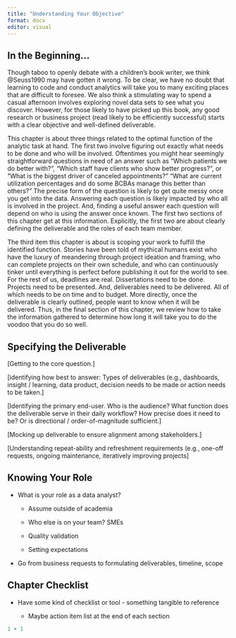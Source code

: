 ```yaml
---
title: "Understanding Your Objective"
format: docx
editor: visual
---
```


## In the Beginning...

Though taboo to openly debate with a children's book writer, we think @Seuss1990 may have gotten it wrong. To be clear, we have no doubt that learning to code and conduct analytics will take you to many exciting places that are difficult to foresee. We also think a stimulating way to spend a casual afternoon involves exploring novel data sets to see what you discover. However, for those likely to have picked up this book, any good research or business project (read likely to be efficiently successful) starts with a clear objective and well-defined deliverable.

This chapter is about three things related to the optimal function of the analytic task at hand. The first two involve figuring out exactly what needs to be done and who will be involved. Oftentimes you might hear seemingly straightforward questions in need of an answer such as "Which patients we do better with?", "Which staff have clients who show better progress?", or "What is the biggest driver of canceled appointments?" "What are current utilization percentages and do some BCBAs manage this better than others?" The precise form of the question is likely to get quite messy once you get into the data. Answering each question is likely impacted by who all is involved in the project. And, finding a useful answer each question will depend on who is using the answer once known. The first two sections of this chapter get at this information. Explicitly, the first two are about clearly defining the deliverable and the roles of each team member.

The third item this chapter is about is scoping your work to fulfill the identified function. Stories have been told of mythical humans exist who have the luxury of meandering through project ideation and framing, who can complete projects on their own schedule, and who can continuously tinker until everything is perfect before publishing it out for the world to see. For the rest of us, deadlines are real. Dissertations need to be done. Projects need to be presented. And, deliverables need to be delivered. All of which needs to be on time and to budget. More directly, once the deliverable is clearly outlined, people want to know when it will be delivered. Thus, in the final section of this chapter, we review how to take the information gathered to determine how long it will take you to do the voodoo that you do so well.

## Specifying the Deliverable

\[Getting to the core question.\]

\[identifying how best to answer: Types of deliverables (e.g., dashboards, insight / learning, data product, decision needs to be made or action needs to be taken.\]

\[Identifying the primary end-user. Who is the audience? What function does the deliverable serve in their daily workflow? How precise does it need to be? Or is directional / order-of-magnitude sufficient.\]

\[Mocking up deliverable to ensure alignment among stakeholders.\]

\[Understanding repeat-ability and refreshment requirements (e.g., one-off requests, ongoing maintenance, iteratively improving projects\]

## Knowing Your Role

-   What is your role as a data analyst?

    -   Assume outside of academia

    -   Who else is on your team? SMEs

    -   Quality validation

    -   Setting expectations

-   Go from business requests to formulating deliverables, timeline, scope

## Chapter Checklist

-   Have some kind of checklist or tool - something tangible to reference

    -   Maybe action item list at the end of each section

```r
1 + 1
```
